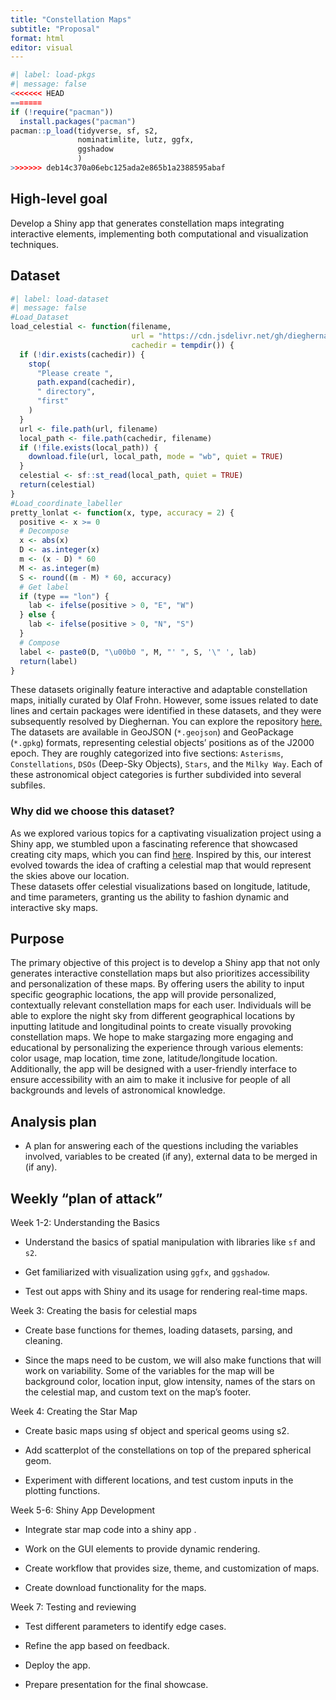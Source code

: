 ```yaml
---
title: "Constellation Maps"
subtitle: "Proposal"
format: html
editor: visual
---
```


```r

#| label: load-pkgs
#| message: false
<<<<<<< HEAD
=======
if (!require("pacman"))
  install.packages("pacman")
pacman::p_load(tidyverse, sf, s2,
               nominatimlite, lutz, ggfx,
               ggshadow
               )
>>>>>>> deb14c370a06ebc125ada2e865b1a2388595abaf
```

## High-level goal

Develop a Shiny app that generates constellation maps integrating interactive elements, implementing both computational and visualization techniques.

## Dataset

```r
#| label: load-dataset
#| message: false
#Load_Dataset
load_celestial <- function(filename,
                           url = "https://cdn.jsdelivr.net/gh/dieghernan/celestial_data@main/data/",
                           cachedir = tempdir()) {
  if (!dir.exists(cachedir)) {
    stop(
      "Please create ",
      path.expand(cachedir),
      " directory",
      "first"
    )
  }
  url <- file.path(url, filename)
  local_path <- file.path(cachedir, filename)
  if (!file.exists(local_path)) {
    download.file(url, local_path, mode = "wb", quiet = TRUE)
  }
  celestial <- sf::st_read(local_path, quiet = TRUE)
  return(celestial)
}
#Load_coordinate_labeller
pretty_lonlat <- function(x, type, accuracy = 2) {
  positive <- x >= 0
  # Decompose
  x <- abs(x)
  D <- as.integer(x)
  m <- (x - D) * 60
  M <- as.integer(m)
  S <- round((m - M) * 60, accuracy)
  # Get label
  if (type == "lon") {
    lab <- ifelse(positive > 0, "E", "W")
  } else {
    lab <- ifelse(positive > 0, "N", "S")
  }
  # Compose
  label <- paste0(D, "\u00b0 ", M, "' ", S, '\" ', lab)
  return(label)
}
```

These datasets originally feature interactive and adaptable constellation maps, initially curated by Olaf Frohn. However, some issues related to date lines and certain packages were identified in these datasets, and they were subsequently resolved by Dieghernan. You can explore the repository [here.](https://github.com/dieghernan/celestial_data/tree/main)\
The datasets are available in GeoJSON (`*.geojson`) and GeoPackage (`*.gpkg`) formats, representing celestial objects' positions as of the J2000 epoch. They are roughly categorized into five sections: `Asterisms`, `Constellations`, `DSOs` (Deep-Sky Objects), `Stars`, and the `Milky Way`. Each of these astronomical object categories is further subdivided into several subfiles.

### Why did we choose this dataset?

As we explored various topics for a captivating visualization project using a Shiny app, we stumbled upon a fascinating reference that showcased creating city maps, which you can find [here](https://prettymapp.streamlit.app/). Inspired by this, our interest evolved towards the idea of crafting a celestial map that would represent the skies above our location.\
These datasets offer celestial visualizations based on longitude, latitude, and time parameters, granting us the ability to fashion dynamic and interactive sky maps.

## Purpose

The primary objective of this project is to develop a Shiny app that not only generates interactive constellation maps but also prioritizes accessibility and personalization of these maps. By offering users the ability to input specific geographic locations, the app will provide personalized, contextually relevant constellation maps for each user. Individuals will be able to explore the night sky from different geographical locations by inputting latitude and longitudinal points to create visually provoking constellation maps. We hope to make stargazing more engaging and educational by personalizing the experience through various elements: color usage, map location, time zone, latitude/longitude location. Additionally, the app will be designed with a user-friendly interface to ensure accessibility with an aim to make it inclusive for people of all backgrounds and levels of astronomical knowledge.

## Analysis plan

-   A plan for answering each of the questions including the variables involved, variables to be created (if any), external data to be merged in (if any).

## Weekly "plan of attack"

Week 1-2: Understanding the Basics

-   Understand the basics of spatial manipulation with libraries like `sf` and `s2`.

-   Get familiarized with visualization using `ggfx`, and `ggshadow`.

-   Test out apps with Shiny and its usage for rendering real-time maps.

Week 3: Creating the basis for celestial maps

-   Create base functions for themes, loading datasets, parsing, and cleaning.

-   Since the maps need to be custom, we will also make functions that will work on variability. Some of the variables for the map will be background color, location input, glow intensity, names of the stars on the celestial map, and custom text on the map's footer.

Week 4: Creating the Star Map

-   Create basic maps using sf object and sperical geoms using s2.

-   Add scatterplot of the constellations on top of the prepared spherical geom.

-   Experiment with different locations, and test custom inputs in the plotting functions.

Week 5-6: Shiny App Development

-   Integrate star map code into a shiny app .

-   Work on the GUI elements to provide dynamic rendering.

-   Create workflow that provides size, theme, and customization of maps.

-   Create download functionality for the maps.

Week 7: Testing and reviewing

-   Test different parameters to identify edge cases.

-   Refine the app based on feedback.

-   Deploy the app.

-   Prepare presentation for the final showcase.
